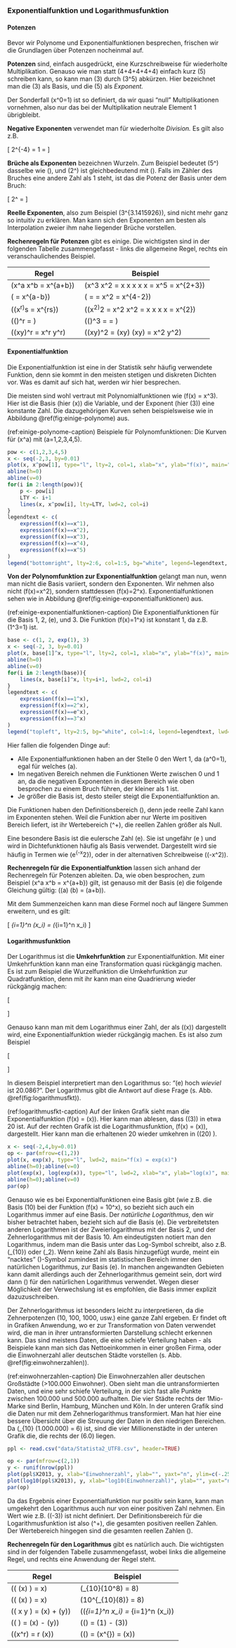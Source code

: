 ### Exponentialfunktion und Logarithmusfunktion

#### Potenzen

Bevor wir Polynome und Exponentialfunktionen besprechen, frischen wir die Grundlagen über Potenzen nocheinmal auf.

**Potenzen** sind, einfach ausgedrückt, eine Kurzschreibweise für wiederholte Multiplikation. Genauso wie man statt \(4+4+4+4+4\) einfach kurz \(5\cdot 4\) schreiben kann, so kann man \(3\cdot 3\cdot 3\cdot 3\cdot 3\) durch \(3^5\) abkürzen. Hier bezeichnet man die \(3\) als Basis, und die \(5\) als *Exponent.*

Der Sonderfall \(x^0=1\) ist so definiert, da wir quasi "null" Multiplikationen vornehmen, also nur das bei der Multiplikation neutrale Element 1 übrigbleibt.

**Negative Exponenten** verwendet man für wiederholte *Division.* Es gilt also z.B.

\[ 2^{-4} = 1 \div 2 \div 2 \div 2 \div 2 = \frac{1}{2^4} \]

**Brüche als Exponenten** bezeichnen Wurzeln. Zum Beispiel bedeutet \(5^\frac{1}{2}\) dasselbe wie \(\sqrt{5}\), und \(2^\frac{1}{3}\) ist gleichbedeutend mit \(\sqrt[3]{2}\).
Falls im Zähler des Bruches eine andere Zahl als 1 steht, ist das die Potenz der Basis unter dem Bruch:

\[ 2^\frac{3}{4} = \sqrt[4]{2^3} \]

**Reelle Exponenten**, also zum Beispiel \(3^{3.1415926\ldots}\), sind nicht mehr ganz so intuitiv zu erklären. Man kann sich den Exponenten am besten als Interpolation zweier ihm nahe liegender Brüche vorstellen.

**Rechenregeln für Potenzen** gibt es einige. Die wichtigsten sind in der folgenden Tabelle zusammengefasst - links die allgemeine Regel, rechts ein veranschaulichendes Beispiel.

| Regel                                            | Beispiel                                                                             |
| ------------------------------------------------ | ------------------------------------------------------------------------------------ |
| \(x^a \cdot x^b = x^{a+b}\)                      | \(x^3 \cdot x^2 = x \cdot x \cdot x \cdot x \cdot x = x^5 = x^{2+3}\)                |
| \(\frac{x^a}{x^b} = x^{a-b}\)                    | \(\frac{x^4}{x^2} = \frac{x \cdot x \cdot x \cdot x}{x \cdot x} = x^2 = x^{4-2}\)    |
| \((x^r)^s = x^{r\cdot s}\)                       | \((x^2)^2 = x^2 \cdot x^2 = x \cdot x \cdot x \cdot x = x^{2\cdot 2}\)               |
| \(\left(\frac{x}{y}\right)^r = \frac{x^r}{y^r}\) | \(\left(\frac{x}{y}\right)^3 = \frac{x}{y}\frac{x}{y}\frac{x}{y} = \frac{x^3}{y^3}\) |
| \((x\cdot y)^r = x^r \cdot y^r\)                 | \((x\cdot y)^2 = (x\cdot y) \cdot (x\cdot y) = x^2 y^2\)                             |

#### Exponentialfunktion

Die Exponentialfunktion ist eine in der Statistik sehr häufig verwendete Funktion, denn sie kommt in den meisten stetigen und diskreten Dichten vor. Was es damit auf sich hat, werden wir hier besprechen.

Die meisten sind wohl vertraut mit Polynomialfunktionen wie \(f(x) = x^3\). Hier ist die Basis (hier \(x\)) die Variable, und der Exponent (hier \(3\)) eine konstante Zahl. Die dazugehörigen Kurven sehen beispielsweise wie in Abbildung \@ref(fig:einige-polynome) aus.

(ref:einige-polynome-caption) Beispiele für Polynomfunktionen: Die Kurven für \(x^a\) mit \(a=1,2,3,4,5\).

```r
pow <- c(1,2,3,4,5)
x <- seq(-2,3, by=0.01)
plot(x, x^pow[1], type="l", lty=2, col=1, xlab="x", ylab="f(x)", main="Einige Polynome", lwd=2)
abline(h=0)
abline(v=0)
for(i in 2:length(pow)){
    p <- pow[i]
    LTY <- i+1
    lines(x, x^pow[i], lty=LTY, lwd=2, col=i)
}
legendtext <- c(
    expression(f(x)==x^1),
    expression(f(x)==x^2),
    expression(f(x)==x^3),
    expression(f(x)==x^4),
    expression(f(x)==x^5)
)
legend("bottomright", lty=2:6, col=1:5, bg="white", legend=legendtext, lwd=2)
```

**Von der Polynomfunktion zur Exponentialfunktion** gelangt man nun, wenn man nicht die Basis variiert, sondern den Exponenten. Wir nehmen also nicht \(f(x)=x^2\), sondern stattdessen \(f(x)=2^x\). Exponentialfunktionen sehen wie in Abbildung \@ref(fig:einige-exponentialfunktionen) aus.

(ref:einige-exponentialfunktionen-caption) Die Exponentialfunktionen für die Basis 1, 2, \(e\), und 3. Die Funktion \(f(x)=1^x\) ist konstant 1, da z.B. \(1^3=1\) ist.

```r
base <- c(1, 2, exp(1), 3)
x <- seq(-2, 3, by=0.01)
plot(x, base[1]^x, type="l", lty=2, col=1, xlab="x", ylab="f(x)", main="Einige Exponentialfunktionen", ylim=c(-1, 8), lwd=2)
abline(h=0)
abline(v=0)
for(i in 2:length(base)){
    lines(x, base[i]^x, lty=i+1, lwd=2, col=i)
}
legendtext <- c(
    expression(f(x)==1^x),
    expression(f(x)==2^x),
    expression(f(x)==e^x),
    expression(f(x)==3^x)
)
legend("topleft", lty=2:5, bg="white", col=1:4, legend=legendtext, lwd=2)
```

Hier fallen die folgenden Dinge auf:

- Alle Exponentialfunktionen haben an der Stelle 0 den Wert 1, da \(a^0=1\), egal für welches \(a\).
- Im negativen Bereich nehmen die Funktionen Werte zwischen 0 und 1 an, da die negativen Exponenten in diesem Bereich wie oben besprochen zu einem Bruch führen, der kleiner als 1 ist.
- Je größer die Basis ist, desto steiler steigt die Exponentialfunktion an.

Die Funktionen haben den Definitionsbereich \(\mathbb{R}\), denn jede reelle Zahl kann im Exponenten stehen. Weil die Funktion aber nur Werte im positiven Bereich liefert, ist ihr Wertebereich \(\mathbb{R}^+\), die reellen Zahlen größer als Null.

Eine besondere Basis ist die eulersche Zahl \(e\). Sie ist ungefähr \(e \approx 2.71828\) und wird in Dichtefunktionen häufig als Basis verwendet. Dargestellt wird sie häufig in Termen wie \(e^{-\frac{1}{2}x^2}\), oder in der alternativen Schreibweise \(\exp (-\frac{1}{2}x^2)\).

**Rechenregeln für die Exponentialfunktion** lassen sich anhand der Rechenregeln für Potenzen ableiten. Da, wie oben besprochen, zum Beispiel \(x^a \cdot x^b = x^{a+b}\) gilt, ist genauso mit der Basis \(e\) die folgende Gleichung gültig: \(\exp (a) \cdot \exp (b) = \exp (a+b)\).

Mit dem Summenzeichen kann man diese Formel noch auf längere Summen erweitern, und es gilt:

\[ \prod_{i=1}^n \exp (x_i) = \exp (\sum_{i=1}^n x_i) \]

#### Logarithmusfunktion

Der Logarithmus ist die **Umkehrfunktion** zur Exponentialfunktion. Mit einer Umkehrfunktion kann man eine Transformation quasi rückgängig machen. Es ist zum Beispiel die Wurzelfunktion die Umkehrfunktion zur Quadratfunktion, denn mit ihr kann man eine Quadrierung wieder rückgängig machen:

\[ \begin{aligned} 3^2 &= 9 \\ \sqrt{9} &= 3 \end{aligned} \]

Genauso kann man mit dem Logarithmus einer Zahl, der als \(\log (x)\) dargestellt wird, eine Exponentialfunktion wieder rückgängig machen. Es ist also zum Beispiel

\[ \begin{aligned} \exp (3) &\approx 20.086 \\ \log (20.086) &\approx 3 \end{aligned} \]

In diesem Beispiel interpretiert man den Logarithmus so: "\(e\) hoch *wieviel* ist 20.086?". Der Logarithmus gibt die Antwort auf diese Frage (s. Abb. \@ref(fig:logarithmusfkt)).

(ref:logarithmusfkt-caption) Auf der linken Grafik sieht man die Exponentialfunktion \(f(x) = \exp (x)\). Hier kann man ablesen, dass \(\exp (3)\) in etwa 20 ist. Auf der rechten Grafik ist die Logarithmusfunktion, \(f(x) = \log (x)\), dargestellt. Hier kann man die erhaltenen 20 wieder umkehren in \(\log (20) \approx 3\).

```r
x <- seq(-2,4,by=0.01)
op <- par(mfrow=c(1,2))
plot(x, exp(x), type="l", lwd=2, main="f(x) = exp(x)")
abline(h=0);abline(v=0)
plot(exp(x), log(exp(x)), type="l", lwd=2, xlab="x", ylab="log(x)", main="f(x) = log(x)")
abline(h=0);abline(v=0)
par(op)
```

Genauso wie es bei Exponentialfunktionen eine Basis gibt (wie z.B. die Basis \(10\) bei der Funktion \(f(x) = 10^x\), so bezieht sich auch ein Logarithmus immer auf eine Basis. Der *natürliche Logarithmus*, den wir bisher betrachtet haben, bezieht sich auf die Basis \(e\). Die verbreitetsten anderen Logarithmen ist der Zweierlogarithmus mit der Basis 2, und der Zehnerlogarithmus mit der Basis 10. Am eindeutigsten notiert man den Logarithmus, indem man die Basis unter das Log-Symbol schreibt, also z.B. \(\log_{10}\) oder \(\log_2\). Wenn keine Zahl als Basis hinzugefügt wurde, meint ein "nacktes" \(\log\)-Symbol zumindest im statistischen Bereich immer den natürlichen Logarithmus, zur Basis \(e\). In manchen angewandten Gebieten kann damit allerdings auch der Zehnerlogarithmus gemeint sein, dort wird dann \(\ln\) für den natürlichen Logarithmus verwendet. Wegen dieser Möglichkeit der Verwechslung ist es empfohlen, die Basis immer explizit dazuzuschreiben.

Der Zehnerlogarithmus ist besonders leicht zu interpretieren, da die Zehnerpotenzen (10, 100, 1000, usw.) eine ganze Zahl ergeben. Er findet oft in Grafiken Anwendung, wo er zur Transformation von Daten verwendet wird, die man in ihrer untransformierten Darstellung schlecht erkennen kann. Das sind meistens Daten, die eine schiefe Verteilung haben - als Beispiele kann man sich das Nettoeinkommen in einer großen Firma, oder die Einwohnerzahl aller deutschen Städte vorstellen (s. Abb. \@ref(fig:einwohnerzahlen)).

(ref:einwohnerzahlen-caption) Die Einwohnerzahlen aller deutschen Großstädte (>100.000 Einwohner). Oben sieht man die untransformierten Daten, und eine sehr schiefe Verteilung, in der sich fast alle Punkte zwischen 100.000 und 500.000 aufhalten. Die vier Städte rechts der 1Mio-Marke sind Berlin, Hamburg, München und Köln. In der unteren Grafik sind die Daten nur mit dem Zehnerlogarithmus transformiert. Man hat hier eine bessere Übersicht über die Streuung der Daten in den niedrigen Bereichen. Da \(\log_{10} (1.000.000) = 6\) ist, sind die vier Millionenstädte in der unteren Grafik die, die rechts der \(6.0\) liegen.

```r
ppl <- read.csv("data/Statista2_UTF8.csv", header=TRUE)

op <- par(mfrow=c(2,1))
y <- runif(nrow(ppl))
plot(ppl$X2013, y, xlab="Einwohnerzahl", ylab="", yaxt="n", ylim=c(-.25, 1.25), main="Deutschlands Großstädte (Stand 2014)")
plot(log10(ppl$X2013), y, xlab="log10(Einwohnerzahl)", ylab="", yaxt="n", ylim=c(-.25, 1.25))
par(op)
```

Da das Ergebnis einer Exponentialfunktion nur positiv sein kann, kann man umgekehrt den Logarithmus auch nur von einer positiven Zahl nehmen. Ein Wert wie z.B. \(\log (-3)\) ist nicht definiert. Der Definitionsbereich für die Logarithmusfunktion ist also \(\mathbb{R}^+\), die gesamten positiven reellen Zahlen. Der Wertebereich hingegen sind die gesamten reellen Zahlen \(\mathbb{R}\).

**Rechenregeln für den Logarithmus** gibt es natürlich auch. Die wichtigsten sind in der folgenden Tabelle zusammengefasst, wobei links die allgemeine Regel, und rechts eine Anwendung der Regel steht.

| Regel                                          | Beispiel                                                            |
| ---------------------------------------------- | ------------------------------------------------------------------- |
| \(\log \left( \exp (x) \right) = x\)           | \(\log_{10}(10^8) = 8\)                                             |
| \(\exp \left( \log (x) \right) = x\)           | \(10^{\log_{10}(8)} = 8\)                                           |
| \(\log ( x \cdot y ) = \log (x) + \log (y)\)   | \(\log (\prod_{i=1}^n x_i) = \sum_{i=1}^n \log (x_i)\)              |
| \(\log ( \frac{x}{y} ) = \log (x) - \log (y)\) | \(\log (\frac{1}{3}) = \log (1) - \log (3)\)                        |
| \(\log (x^r) = r \cdot \log (x)\)              | \(\log (\sqrt{x}) = \log (x^{\frac{1}{2}}) = \frac{1}{2} \log (x)\) |